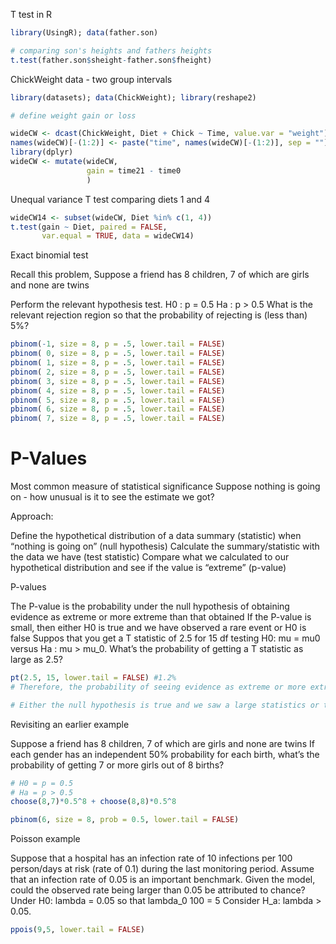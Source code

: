 T test in R

```r
library(UsingR); data(father.son)
```

```r
# comparing son's heights and fathers heights
t.test(father.son$sheight-father.son$fheight)

```

ChickWeight data - two group intervals

```r
library(datasets); data(ChickWeight); library(reshape2)

# define weight gain or loss

wideCW <- dcast(ChickWeight, Diet + Chick ~ Time, value.var = "weight")
names(wideCW)[-(1:2)] <- paste("time", names(wideCW)[-(1:2)], sep = "")
library(dplyr)
wideCW <- mutate(wideCW,
                 gain = time21 - time0
                 )
```

Unequal variance T test comparing diets 1 and 4

```r
wideCW14 <- subset(wideCW, Diet %in% c(1, 4))
t.test(gain ~ Diet, paired = FALSE, 
       var.equal = TRUE, data = wideCW14)
```

Exact binomial test

Recall this problem, Suppose a friend has 8 children, 7 of which are girls and none are twins

Perform the relevant hypothesis test. 
H0 : p = 0.5 
Ha : p > 0.5
What is the relevant rejection region so that the probability of rejecting is (less than) 5%?

```r
pbinom(-1, size = 8, p = .5, lower.tail = FALSE)
pbinom( 0, size = 8, p = .5, lower.tail = FALSE)
pbinom( 1, size = 8, p = .5, lower.tail = FALSE)
pbinom( 2, size = 8, p = .5, lower.tail = FALSE)
pbinom( 3, size = 8, p = .5, lower.tail = FALSE)
pbinom( 4, size = 8, p = .5, lower.tail = FALSE)
pbinom( 5, size = 8, p = .5, lower.tail = FALSE)
pbinom( 6, size = 8, p = .5, lower.tail = FALSE)
pbinom( 7, size = 8, p = .5, lower.tail = FALSE)
```

# P-Values

Most common measure of statistical significance
Suppose nothing is going on - how unusual is it to see the estimate we got?

Approach:

Define the hypothetical distribution of a data summary (statistic) when "nothing is going on" (null hypothesis)
Calculate the summary/statistic with the data we have (test statistic)
Compare what we calculated to our hypothetical distribution and see if the value is "extreme" (p-value)

P-values

The P-value is the probability under the null hypothesis of obtaining evidence as extreme or more extreme than that obtained
If the P-value is small, then either H0 is true and we have observed a rare event or H0 is false
Suppos that you get a T statistic of 2.5 for 15 df testing H0: mu = mu0 versus Ha : mu > mu_0.
What's the probability of getting a T statistic as large as 2.5?

```r
pt(2.5, 15, lower.tail = FALSE) #1.2%
# Therefore, the probability of seeing evidence as extreme or more extreme than that actually obtained under

# Either the null hypothesis is true and we saw a large statistics or the null hypothesis is false
```

Revisiting an earlier example

Suppose a friend has 8 children, 7 of which are girls and none are twins
If each gender has an independent 50% probability for each birth, what's the probability of getting 7 or more girls out of 8 births?

```r
# H0 = p = 0.5
# Ha = p > 0.5
choose(8,7)*0.5^8 + choose(8,8)*0.5^8 

pbinom(6, size = 8, prob = 0.5, lower.tail = FALSE)
```

Poisson example

Suppose that a hospital has an infection rate of 10 infections per 100 person/days at risk (rate of 0.1) during the last monitoring period.
Assume that an infection rate of 0.05 is an important benchmark.
Given the model, could the observed rate being larger than 0.05 be attributed to chance?
Under H0: lambda = 0.05 so that lambda_0 100 = 5
Consider H_a: lambda > 0.05.

```r
ppois(9,5, lower.tail = FALSE)
```